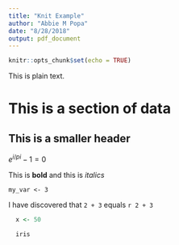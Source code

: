 ```yaml
---
title: "Knit Example"
author: "Abbie M Popa"
date: "8/28/2018"
output: pdf_document
---
```


```r
knitr::opts_chunk$set(echo = TRUE)
```

This is plain text.

[//]: get new data, before showing to boss

<!-- also a comment -->

# This is a section of data

## This is a smaller header

$e^{i/pi} - 1 = 0$

This is **bold** and this is *italics*

`my_var <- 3`

I have discovered that `2 + 3` equals `r 2 + 3`

```r
  x <- 50
```

```r
  iris
```
